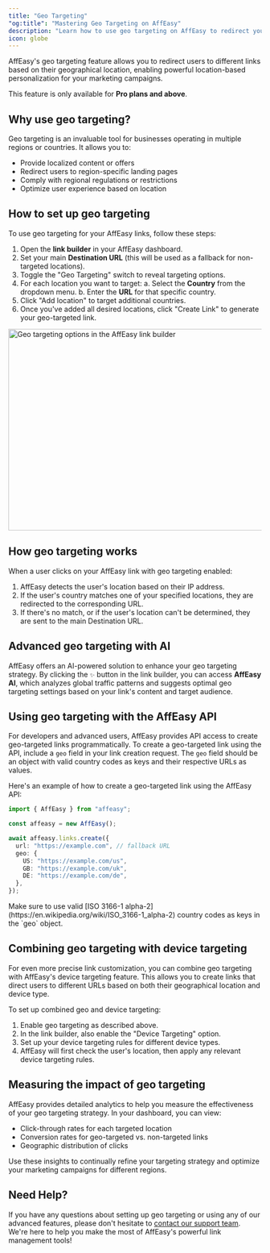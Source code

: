```yaml
---
title: "Geo Targeting"
"og:title": "Mastering Geo Targeting on AffEasy"
description: "Learn how to use geo targeting on AffEasy to redirect your users to different links based on their location."
icon: globe
---
```


AffEasy's geo targeting feature allows you to redirect users to different links based on their geographical location, enabling powerful location-based personalization for your marketing campaigns.

<Note>This feature is only available for **Pro plans and above**.</Note>

## Why use geo targeting?

Geo targeting is an invaluable tool for businesses operating in multiple regions or countries. It allows you to:

- Provide localized content or offers
- Redirect users to region-specific landing pages
- Comply with regional regulations or restrictions
- Optimize user experience based on location

## How to set up geo targeting

To use geo targeting for your AffEasy links, follow these steps:

1. Open the **link builder** in your AffEasy dashboard.
2. Set your main **Destination URL** (this will be used as a fallback for non-targeted locations).
3. Toggle the "Geo Targeting" switch to reveal targeting options.
4. For each location you want to target:
   a. Select the **Country** from the dropdown menu.
   b. Enter the **URL** for that specific country.
5. Click "Add location" to target additional countries.
6. Once you've added all desired locations, click "Create Link" to generate your geo-targeted link.

<Frame>
  <img
    className="rounded-lg border border-gray-100"
    src="/images/geo-targeting/geo-targeting-builder.png"
    alt="Geo targeting options in the AffEasy link builder"
    width="600"
    height="400"
  />
</Frame>

## How geo targeting works

When a user clicks on your AffEasy link with geo targeting enabled:

1. AffEasy detects the user's location based on their IP address.
2. If the user's country matches one of your specified locations, they are redirected to the corresponding URL.
3. If there's no match, or if the user's location can't be determined, they are sent to the main Destination URL.

## Advanced geo targeting with AI

AffEasy offers an AI-powered solution to enhance your geo targeting strategy. By clicking the `✨` button in the link builder, you can access **AffEasy AI**, which analyzes global traffic patterns and suggests optimal geo targeting settings based on your link's content and target audience.

## Using geo targeting with the AffEasy API

For developers and advanced users, AffEasy provides API access to create geo-targeted links programmatically. To create a geo-targeted link using the API, include a `geo` field in your link creation request. The `geo` field should be an object with valid country codes as keys and their respective URLs as values.

Here's an example of how to create a geo-targeted link using the AffEasy API:

```typescript
import { AffEasy } from "affeasy";

const affeasy = new AffEasy();

await affeasy.links.create({
  url: "https://example.com", // fallback URL
  geo: {
    US: "https://example.com/us",
    GB: "https://example.com/uk",
    DE: "https://example.com/de",
  },
});
```

<Note>
  Make sure to use valid [ISO 3166-1
  alpha-2](https://en.wikipedia.org/wiki/ISO_3166-1_alpha-2) country codes as
  keys in the `geo` object.
</Note>

## Combining geo targeting with device targeting

For even more precise link customization, you can combine geo targeting with AffEasy's device targeting feature. This allows you to create links that direct users to different URLs based on both their geographical location and device type.

To set up combined geo and device targeting:

1. Enable geo targeting as described above.
2. In the link builder, also enable the "Device Targeting" option.
3. Set up your device targeting rules for different device types.
4. AffEasy will first check the user's location, then apply any relevant device targeting rules.

## Measuring the impact of geo targeting

AffEasy provides detailed analytics to help you measure the effectiveness of your geo targeting strategy. In your dashboard, you can view:

- Click-through rates for each targeted location
- Conversion rates for geo-targeted vs. non-targeted links
- Geographic distribution of clicks

Use these insights to continually refine your targeting strategy and optimize your marketing campaigns for different regions.

## Need Help?

If you have any questions about setting up geo targeting or using any of our advanced features, please don't hesitate to [contact our support team](mailto:support@affeasy.link). We're here to help you make the most of AffEasy's powerful link management tools!
